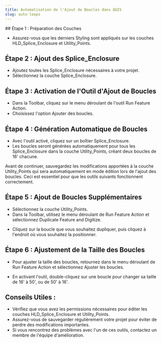 ```yaml
---
title: Automatisation de l'Ajout de Boucles dans QGIS
slug: auto-loops
---
```

<div>
  ## Étape 1 : Préparation des Couches

  - Assurez-vous que les derniers <Quote>Styling</Quote> sont appliqués sur les couches 
  <Snippet>HLD_Splice_Enclosure</Snippet> et <Snippet>Utility_Points</Snippet>.


  ## Étape 2 : Ajout des Splice_Enclosure

  - Ajoutez toutes les <Snippet>Splice_Enclosure</Snippet> nécessaires à votre projet.
  - Sélectionnez la couche <Snippet>Splice_Enclosure</Snippet>. 


  ## Étape 3 : Activation de l'Outil d'Ajout de Boucles

  - Dans la <Quote>Toolbar</Quote>, cliquez sur le menu déroulant de l'outil <Quote>Run Feature Action</Quote>.
  - Choisissez l'option <Quote>Ajouter des boucles</Quote>.

  <LoadDynamicImage imageName="auto-loops/outil_ajouter_boucles" width={500} />

  ## Étape 4 : Génération Automatique de Boucles

  - Avec l'outil activé, cliquez sur un boîtier <Snippet>Splice_Enclosure</Snippet>.
  - Les boucles seront générées automatiquement pour tous les <Snippet>Splice_Enclosure</Snippet> dans la 
  couche <Snippet>Utility_Points</Snippet>, créant deux boucles de 16' chacune.

  <LoadDynamicImage imageName="auto-loops/example_boucles" width={300} />


  <Callout type="warning">
    Avant de continuer, sauvegardez les modifications apportées à la couche <Snippet>Utility_Points</Snippet> 
    qui sera automatiquement en mode édition lors de l'ajout des boucles. Ceci est essentiel pour que les outils 
    suivants fonctionnent correctement.
  </Callout>

  <LoadDynamicImage imageName="auto-loops/screenshot_sauvegarde_boucles" width={500} />

  ## Étape 5 : Ajout de Boucles Supplémentaires

  - Sélectionnez la couche <Snippet>Utility_Points</Snippet>.
  - Dans la <Quote>Toolbar</Quote>, utilisez le menu déroulant de <Quote>Run Feature Action</Quote> 
  et sélectionnez <Quote>Duplicate Feature and Digitize</Quote>.

  <LoadDynamicImage imageName="auto-loops/outil_ajouter_boucles_supp" width={300} />

  - Cliquez sur la boucle que vous souhaitez dupliquer, puis cliquez à l'endroit où vous souhaitez la positionner.


  ## Étape 6 : Ajustement de la Taille des Boucles

  - Pour ajuster la taille des boucles, retournez dans le menu déroulant de <Snippet>Run Feature Action</Snippet> 
  et sélectionnez <Snippet>Ajuster les boucles</Snippet>.

  <LoadDynamicImage imageName="auto-loops/outil_ajuster_boucles" width={300} />

  - En activant l'outil, double-cliquez sur une boucle pour changer sa taille de 16' à 50', ou de 50' à 16'.

  ## Conseils Utiles :

  - Vérifiez que vous avez les permissions nécessaires pour éditer les couches <Snippet>HLD_Splice_Enclosure</Snippet> et <Snippet>Utility_Points</Snippet>.
  - Assurez-vous de sauvegarder régulièrement votre projet pour éviter de perdre des modifications importantes.
  - Si vous rencontrez des problèmes avec l'un de ces outils, contactez un membre de l'équipe d'amélioration.
</div>